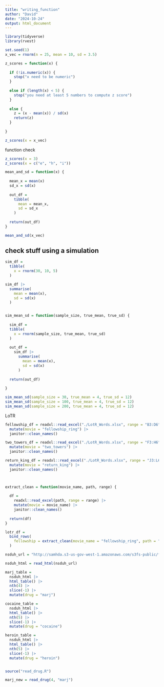 ```yaml
---
title: "writing_function"
author: "David"
date: "2024-10-24"
output: html_document
---
```


```r
library(tidyverse)
library(rvest)

```


```r
set.seed(1)
x_vec = rnorm(n = 25, mean = 10, sd = 3.5)

```

```r
z_scores = function(x) {
  
  if (!is.numeric(x)) {
    stop("x need to be numeric")
  }
  
  else if (length(x) < 5) {
    stop("you need at least 5 numbers to compute z score")
  }
  
  else {
    z = (x - mean(x)) / sd(x)
    return(z)
  }
  
}

z_scores(x = x_vec)
```

function check 
```r
z_scores(x = 3)
z_scores(x = c("e", "h", "i"))
```


```r
mean_and_sd = function(x) {
  
  mean_x = mean(x)
  sd_x = sd(x)
  
  out_df =
    tibble(
      mean = mean_x,
      sd = sd_x
    )
  
  return(out_df)
}

mean_and_sd(x_vec)

```


## check stuff using a simulation

```r
sim_df = 
  tibble(
    x = rnorm(30, 10, 5)
  )

sim_df |>
  summarise(
    mean = mean(x),
    sd = sd(x)
  )


sim_mean_sd = function(sample_size, true_mean, true_sd) {
  
  sim_df = 
  tibble(
    x = rnorm(sample_size, true_mean, true_sd)
  )
  
  out_df =
    sim_df |>
      summarise(
        mean = mean(x),
        sd = sd(x)
      )
  
  return(out_df)
  
}

sim_mean_sd(sample_size = 30, true_mean = 4, true_sd = 12)
sim_mean_sd(sample_size = 100, true_mean = 4, true_sd = 12)
sim_mean_sd(sample_size = 200, true_mean = 4, true_sd = 12)
```


LoTR

```r
fellowship_df = readxl::read_excel("./LotR_Words.xlsx", range = "B3:D6") |>
  mutate(movie = "fellowship_ring") |>
  janitor::clean_names()

two_towers_df = readxl::read_excel("./LotR_Words.xlsx", range = "F3:H6") |>
  mutate(movie = "two_towers") |>
  janitor::clean_names()

return_king_df = readxl::read_excel("./LotR_Words.xlsx", range = "J3:L6") |>
  mutate(movie = "return_king") |>
  janitor::clean_names()



extract_clean = function(movie_name, path, range) {
  
  df =
    readxl::read_excel(path, range = range) |>
    mutate(movie = movie_name) |>
    janitor::clean_names()
  
  return(df)
}

lotr_df =
  bind_rows(
    fellowship = extract_clean(movie_name = "fellowship_ring", path = "./LotR_Words.xlsx", range = "B3:D6")
  )
```

```r
nsduh_url = "http://samhda.s3-us-gov-west-1.amazonaws.com/s3fs-public/field-uploads/2k15StateFiles/NSDUHsaeShortTermCHG2015.htm"

nsduh_html = read_html(nsduh_url)

marj_table =
  nsduh_html |>
  html_table() |>
  nth(4) |>
  slice(-1) |>
  mutate(drug = "marj")

cocaine_table =
  nsduh_html |>
  html_table() |>
  nth(5) |>
  slice(-1) |>
  mutate(drug = "cocaine")

heroin_table =
  nsduh_html |>
  html_table() |>
  nth(5) |>
  slice(-1) |>
  mutate(drug = "heroin")


source("read_drug.R")

marj_new = read_drug(4, "marj")

```




